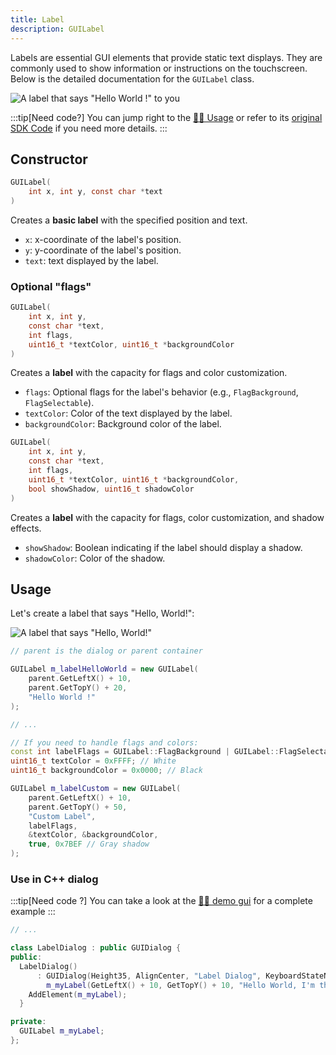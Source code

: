 ```yaml
---
title: Label
description: GUILabel
---
```


Labels are essential GUI elements that provide static text displays. They are commonly used to show information or instructions on the touchscreen. Below is the detailed documentation for the `GUILabel` class.


![A label that says "Hello World !" to you](/wiki/img/gui/label.png)


:::tip[Need code?]
You can jump right to the [👨‍💻 Usage](#usage) or refer to its [original SDK Code](https://github.com/SnailMath/hollyhock-2/blob/master/sdk/include/sdk/os/gui/label.hpp) if you need more details.
:::

## Constructor

```c
GUILabel(
    int x, int y, const char *text
)
```

Creates a **basic label** with the specified position and text.

- `x`: x-coordinate of the label's position.
- `y`: y-coordinate of the label's position.
- `text`: text displayed by the label.

### Optional "flags"

```c
GUILabel(
    int x, int y,
    const char *text,
    int flags,
    uint16_t *textColor, uint16_t *backgroundColor
)
```

Creates a **label** with the capacity for flags and color customization.

- `flags`: Optional flags for the label's behavior (e.g., `FlagBackground`, `FlagSelectable`).
- `textColor`: Color of the text displayed by the label.
- `backgroundColor`: Background color of the label.

```c
GUILabel(
    int x, int y,
    const char *text,
    int flags,
    uint16_t *textColor, uint16_t *backgroundColor,
    bool showShadow, uint16_t shadowColor
)
```

Creates a **label** with the capacity for flags, color customization, and shadow effects.

- `showShadow`: Boolean indicating if the label should display a shadow.
- `shadowColor`: Color of the shadow.

## Usage

Let's create a label that says "Hello, World!":

![A label that says "Hello, World!"](/wiki/img/gui/label.png)

```c++
// parent is the dialog or parent container

GUILabel m_labelHelloWorld = new GUILabel(
    parent.GetLeftX() + 10,
    parent.GetTopY() + 20,
    "Hello World !"
);

// ...

// If you need to handle flags and colors:
const int labelFlags = GUILabel::FlagBackground | GUILabel::FlagSelectable;
uint16_t textColor = 0xFFFF; // White
uint16_t backgroundColor = 0x0000; // Black

GUILabel m_labelCustom = new GUILabel(
    parent.GetLeftX() + 10,
    parent.GetTopY() + 50,
    "Custom Label",
    labelFlags,
    &textColor, &backgroundColor,
    true, 0x7BEF // Gray shadow
);
```

### Use in C++ dialog

:::tip[Need code ?]
You can take a look at the [👨‍💻 demo gui](https://github.com/SnailMath/hollyhock-2/blob/04a4c086e1145a89d79dfe65158558398da6d8b1/demos/demo_gui/main.cpp#L21) for a complete example
:::

```c++
// ...

class LabelDialog : public GUIDialog {
public:
  LabelDialog()
      : GUIDialog(Height35, AlignCenter, "Label Dialog", KeyboardStateNone),
        m_myLabel(GetLeftX() + 10, GetTopY() + 10, "Hello World, I'm the label text c(^w^c ) !") {
    AddElement(m_myLabel);
  }

private:
  GUILabel m_myLabel;
};
```